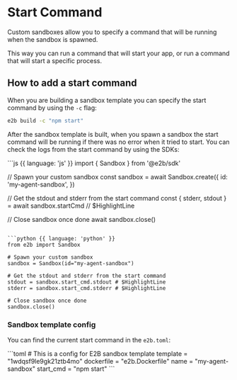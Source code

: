 # Start Command

Custom sandboxes allow you to specify a command that will be running when the sandbox is spawned.

This way you can run a command that will start your app, or run a command that will start a specific process.


## How to add a start command

When you are building a sandbox template you can specify the start command by using the `-c` flag:

```bash
e2b build -c "npm start"
```

After the sandbox template is built, when you spawn a sandbox the start command will be running if there was no error when it tried to start.
You can check the logs from the start command by using the SDKs:


<CodeGroup title="Check start command logs" isRunnable={false}>
```js {{ language: 'js' }}
import { Sandbox } from '@e2b/sdk'

// Spawn your custom sandbox
const sandbox = await Sandbox.create({ 
  id: 'my-agent-sandbox',
})

// Get the stdout and stderr from the start command
const { stderr, stdout } = await sandbox.startCmd // $HighlightLine

// Close sandbox once done
await sandbox.close()
```

```python {{ language: 'python' }}
from e2b import Sandbox

# Spawn your custom sandbox
sandbox = Sandbox(id="my-agent-sandbox")

# Get the stdout and stderr from the start command
stdout = sandbox.start_cmd.stdout # $HighlightLine
stderr = sandbox.start_cmd.stderr # $HighlightLine

# Close sandbox once done
sandbox.close()
```
</CodeGroup>


### Sandbox template config

You can find the current start command in the `e2b.toml`:

<CodeGroup isFileName title="e2b.toml" isRunnable={false}>
```toml
# This is a config for E2B sandbox template
template = "1wdqsf9le9gk21ztb4mo"
dockerfile = "e2b.Dockerfile"
name = "my-agent-sandbox"
start_cmd = "npm start"
```
</CodeGroup>

